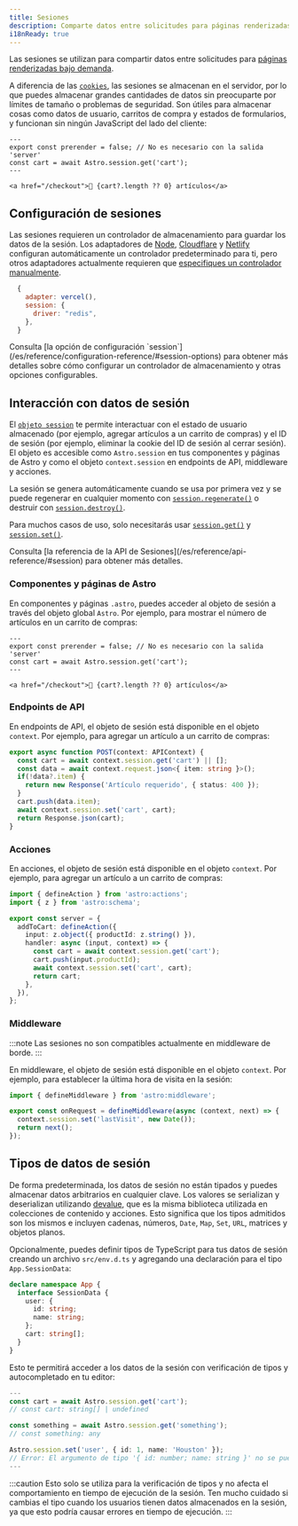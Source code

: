 ```yaml
---
title: Sesiones
description: Comparte datos entre solicitudes para páginas renderizadas bajo demanda.
i18nReady: true
---
```



<p>
<Since v="5.7.0" />
</p>

Las sesiones se utilizan para compartir datos entre solicitudes para [páginas renderizadas bajo demanda](/es/guides/on-demand-rendering/).

A diferencia de las [`cookies`](/es/guides/on-demand-rendering/#cookies), las sesiones se almacenan en el servidor, por lo que puedes almacenar grandes cantidades de datos sin preocuparte por límites de tamaño o problemas de seguridad. Son útiles para almacenar cosas como datos de usuario, carritos de compra y estados de formularios, y funcionan sin ningún JavaScript del lado del cliente:

```astro title="src/components/CartButton.astro" {3}
---
export const prerender = false; // No es necesario con la salida 'server'
const cart = await Astro.session.get('cart');
---

<a href="/checkout">🛒 {cart?.length ?? 0} artículos</a>
````

## Configuración de sesiones

Las sesiones requieren un controlador de almacenamiento para guardar los datos de la sesión. Los adaptadores de [Node](/es/guides/integrations-guide/node/#sessions), [Cloudflare](/es/guides/integrations-guide/cloudflare/#sessions) y [Netlify](/es/guides/integrations-guide/netlify/#sessions) configuran automáticamente un controlador predeterminado para ti, pero otros adaptadores actualmente requieren que [especifiques un controlador manualmente](/es/reference/configuration-reference/#sessiondriver).

```js title="astro.config.mjs" ins={4}
  {
    adapter: vercel(),
    session: {
      driver: "redis",
    },
  }
```

<ReadMore>
  Consulta [la opción de configuración `session`](/es/reference/configuration-reference/#session-options) para obtener más detalles sobre cómo configurar un controlador de almacenamiento y otras opciones configurables.
</ReadMore>

## Interacción con datos de sesión

El [`objeto session`](/es/reference/api-reference/#session) te permite interactuar con el estado de usuario almacenado (por ejemplo, agregar artículos a un carrito de compras) y el ID de sesión (por ejemplo, eliminar la cookie del ID de sesión al cerrar sesión). El objeto es accesible como `Astro.session` en tus componentes y páginas de Astro y como el objeto `context.session` en endpoints de API, middleware y acciones.

La sesión se genera automáticamente cuando se usa por primera vez y se puede regenerar en cualquier momento con [`session.regenerate()`](/es/reference/api-reference/#regenerate) o destruir con [`session.destroy()`](/es/reference/api-reference/#destroy).

Para muchos casos de uso, solo necesitarás usar [`session.get()`](/es/reference/api-reference/#get) y [`session.set()`](/es/reference/api-reference/#set).

<ReadMore>
Consulta [la referencia de la API de Sesiones](/es/reference/api-reference/#session) para obtener más detalles.
</ReadMore>

### Componentes y páginas de Astro

En componentes y páginas `.astro`, puedes acceder al objeto de sesión a través del objeto global `Astro`. Por ejemplo, para mostrar el número de artículos en un carrito de compras:

```astro title="src/components/CartButton.astro" "Astro.session"
---
export const prerender = false; // No es necesario con la salida 'server'
const cart = await Astro.session.get('cart');
---

<a href="/checkout">🛒 {cart?.length ?? 0} artículos</a>
```

### Endpoints de API

En endpoints de API, el objeto de sesión está disponible en el objeto `context`. Por ejemplo, para agregar un artículo a un carrito de compras:

```ts title="src/pages/api/addToCart.ts" "context.session"
export async function POST(context: APIContext) {
  const cart = await context.session.get('cart') || [];
  const data = await context.request.json<{ item: string }>();
  if(!data?.item) {
    return new Response('Artículo requerido', { status: 400 });
  }
  cart.push(data.item);
  await context.session.set('cart', cart);
  return Response.json(cart);
}
```

### Acciones

En acciones, el objeto de sesión está disponible en el objeto `context`. Por ejemplo, para agregar un artículo a un carrito de compras:

```ts title="src/actions/addToCart.ts" "context.session"
import { defineAction } from 'astro:actions';
import { z } from 'astro:schema';

export const server = {
  addToCart: defineAction({
    input: z.object({ productId: z.string() }),
    handler: async (input, context) => {
      const cart = await context.session.get('cart');
      cart.push(input.productId);
      await context.session.set('cart', cart);
      return cart;
    },
  }),
};
```

### Middleware

:::note
Las sesiones no son compatibles actualmente en middleware de borde.
:::

En middleware, el objeto de sesión está disponible en el objeto `context`. Por ejemplo, para establecer la última hora de visita en la sesión:

```ts title="src/middleware.ts" "context.session"
import { defineMiddleware } from 'astro:middleware';

export const onRequest = defineMiddleware(async (context, next) => {
  context.session.set('lastVisit', new Date());
  return next();
});
```

## Tipos de datos de sesión

De forma predeterminada, los datos de sesión no están tipados y puedes almacenar datos arbitrarios en cualquier clave. Los valores se serializan y deserializan utilizando [devalue](https://github.com/Rich-Harris/devalue), que es la misma biblioteca utilizada en colecciones de contenido y acciones. Esto significa que los tipos admitidos son los mismos e incluyen cadenas, números, `Date`, `Map`, `Set`, `URL`, matrices y objetos planos.

Opcionalmente, puedes definir tipos de TypeScript para tus datos de sesión creando un archivo `src/env.d.ts` y agregando una declaración para el tipo `App.SessionData`:

```ts title="src/env.d.ts"
declare namespace App {
  interface SessionData {
    user: {
      id: string;
      name: string;
    };
    cart: string[];
  }
}
```

Esto te permitirá acceder a los datos de la sesión con verificación de tipos y autocompletado en tu editor:

```ts title="src/components/CartButton.astro"
---
const cart = await Astro.session.get('cart');
// const cart: string[] | undefined

const something = await Astro.session.get('something');
// const something: any

Astro.session.set('user', { id: 1, name: 'Houston' });
// Error: El argumento de tipo '{ id: number; name: string }' no se puede asignar al parámetro de tipo '{ id: string; name: string; }'.
---
```

:::caution
Esto solo se utiliza para la verificación de tipos y no afecta el comportamiento en tiempo de ejecución de la sesión. Ten mucho cuidado si cambias el tipo cuando los usuarios tienen datos almacenados en la sesión, ya que esto podría causar errores en tiempo de ejecución.
:::
